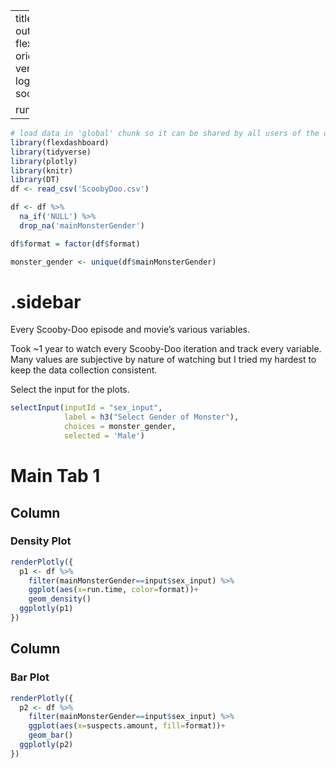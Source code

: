 
---
title: "Titanic - SelectInput"
output: 
  flexdashboard::flex_dashboard:
    orientation: columns
    vertical_layout: fill
    logo: logo.png
    source_code: embed
    social: menu

runtime: shiny
---

```r
# load data in 'global' chunk so it can be shared by all users of the dashboard
library(flexdashboard)
library(tidyverse)
library(plotly)
library(knitr)
library(DT)
df <- read_csv('ScoobyDoo.csv')
```

```r
df <- df %>%
  na_if('NULL') %>%
  drop_na('mainMonsterGender')

df$format = factor(df$format)

monster_gender <- unique(df$mainMonsterGender)

```

{.sidebar}
=======================================================================

Every Scooby-Doo episode and movie's various variables.

Took ~1 year to watch every Scooby-Doo iteration and track every variable. Many values are subjective by nature of watching but I tried my hardest to keep the data collection consistent.

Select the input for the plots. 

```r
selectInput(inputId = "sex_input", 
            label = h3("Select Gender of Monster"),
            choices = monster_gender, 
            selected = 'Male')
```

Main Tab 1
=======================================================================

Column {data-width=500}
-----------------------------------------------------------------------

### Density Plot

```r
renderPlotly({
  p1 <- df %>% 
    filter(mainMonsterGender==input$sex_input) %>% 
    ggplot(aes(x=run.time, color=format))+
    geom_density()
  ggplotly(p1)
})
```

Column {data-width=500}
-----------------------------------------------------------------------

### Bar Plot

```r
renderPlotly({
  p2 <- df %>% 
    filter(mainMonsterGender==input$sex_input) %>% 
    ggplot(aes(x=suspects.amount, fill=format))+
    geom_bar()
  ggplotly(p2)
})
```
